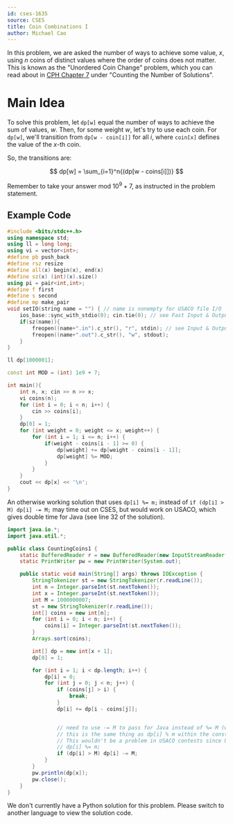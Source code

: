 ```yaml
---
id: cses-1635
source: CSES
title: Coin Combinations I
author: Michael Cao
---
```


In this problem, we are asked the number of ways to achieve some value, $x$,
using $n$ coins of distinct values where the order of coins does not matter.
This is known as the "Unordered Coin Change" problem, which you can read about
in [CPH Chapter 7](/CPH.pdf) under "Counting the Number of Solutions".

# Main Idea

To solve this problem, let $\texttt{dp[w]}$ equal the number of ways to achieve
the sum of values, $w$. Then, for some weight $w$, let's try to use each coin.
For $\texttt{dp[w]}$, we'll transition from $\texttt{dp[w - coin[i]]}$ for all
$i$, where $\texttt{coin[x]}$ defines the value of the $x$-th coin.

So, the transitions are:

$$
dp[w] = \sum_{i=1}^n{(dp[w - coins[i]])}
$$

<Warning>

Remember to take your answer mod $10^9 + 7$, as instructed in the problem
statement.

</Warning>

## Example Code

<LanguageSection>

<CPPSection>

```cpp
#include <bits/stdc++.h>
using namespace std;
using ll = long long;
using vi = vector<int>;
#define pb push_back
#define rsz resize
#define all(x) begin(x), end(x)
#define sz(x) (int)(x).size()
using pi = pair<int,int>;
#define f first
#define s second
#define mp make_pair
void setIO(string name = "") { // name is nonempty for USACO file I/O
	ios_base::sync_with_stdio(0); cin.tie(0); // see Fast Input & Output
	if(sz(name)){
		freopen((name+".in").c_str(), "r", stdin); // see Input & Output
		freopen((name+".out").c_str(), "w", stdout);
	}
}

ll dp[1000001];

const int MOD = (int) 1e9 + 7;

int main(){
	int n, x; cin >> n >> x;
	vi coins(n);
	for (int i = 0; i < n; i++) {
		cin >> coins[i];
	}
	dp[0] = 1;
	for (int weight = 0; weight <= x; weight++) {
		for (int i = 1; i <= n; i++) {
			if(weight - coins[i - 1] >= 0) {
				dp[weight] += dp[weight - coins[i - 1]];
				dp[weight] %= MOD;
			}
		}
	}
	cout << dp[x] << '\n';
}
```

</CPPSection>

<JavaSection>

<Info title="Note">

An otherwise working solution that uses `dp[i] %= m;` instead of
`if (dp[i] > M) dp[i] -= M;` may time out on CSES, but would work on USACO,
which gives double time for Java (see line 32 of the solution).

</Info>

```java
import java.io.*;
import java.util.*;

public class CountingCoins1 {
	static BufferedReader r = new BufferedReader(new InputStreamReader(System.in));
	static PrintWriter pw = new PrintWriter(System.out);

	public static void main(String[] args) throws IOException {
		StringTokenizer st = new StringTokenizer(r.readLine());
		int n = Integer.parseInt(st.nextToken());
		int x = Integer.parseInt(st.nextToken());
		int M = 1000000007;
		st = new StringTokenizer(r.readLine());
		int[] coins = new int[n];
		for (int i = 0; i < n; i++) {
			coins[i] = Integer.parseInt(st.nextToken());
		}
		Arrays.sort(coins);

		int[] dp = new int[x + 1];
		dp[0] = 1;

		for (int i = 1; i < dp.length; i++) {
			dp[i] = 0;
			for (int j = 0; j < n; j++) {
				if (coins[j] > i) {
					break;
				}
				dp[i] += dp[i - coins[j]];


				// need to use -= M to pass for Java instead of %= M (which works in c++) to save time
				// this is the same thing as dp[i] % m within the constraints of this problem (dp[i] can never be > 2*M since we are only adding)
				// This wouldn't be a problem in USACO contests since USACO gives 2x time for java, but CSES doesn't
				// dp[i] %= m;
				if (dp[i] > M) dp[i] -= M;
			}
		}
		pw.println(dp[x]);
		pw.close();
	}
}
```

</JavaSection>

<PySection>
<IncompleteSection>

We don't currently have a Python solution for this problem. Please switch to
another language to view the solution code.

</IncompleteSection>
</PySection>

</LanguageSection>
